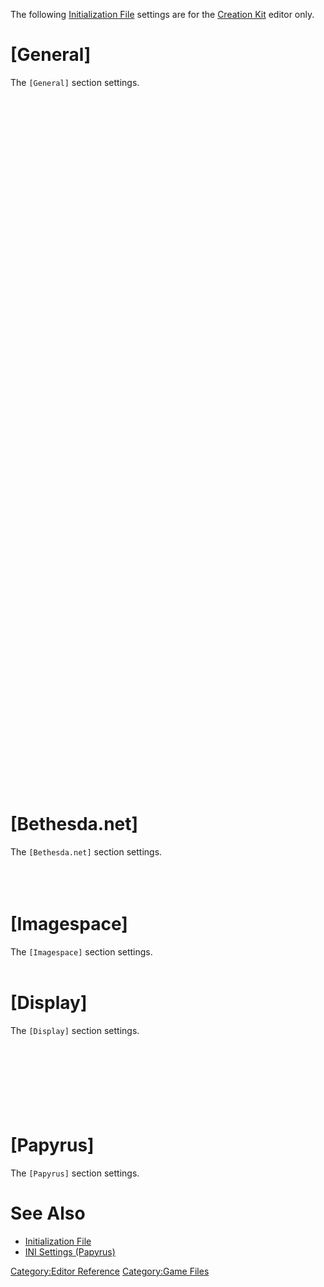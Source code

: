 The following [[Initialization File]] settings are for the [[Creation Kit]] editor only.


= [General] =
The <Code>[General]</Code> section settings.
<BR>
{{Editor:INI:General:bAllowMultipleMasterLoads}}<BR>
{{Editor:INI:General:sNetwork Path}}<BR>
{{Editor:INI:General:sNewVersionBackupPath}}<BR>
{{Editor:INI:General:sNetworkMasterPath}}<BR>
{{Editor:INI:General:bCullingBatch}}<BR>
{{Editor:INI:General:bUseMyGamesDirectory}}<BR>
{{Editor:INI:General:bUseVersionControl}}<BR>
{{Editor:INI:General:SLocalSavePath}}<BR>
{{Editor:INI:General:SLocalMasterPath}}<BR>
{{Editor:INI:General:SLocalBackupPath}}<BR>
{{Editor:INI:General:uiFaceGenMaxEGTDataSize}}<BR>
{{Editor:INI:General:uiFaceGenMaxEGMDataSize}}<BR>
{{Editor:INI:General:bUseEyeEnvMapping}}<BR>
{{Editor:INI:General:bFixFaceNormals}}<BR>
{{Editor:INI:General:bUseFaceGenHeads}}<BR>
{{Editor:INI:General:bFaceMipMaps}}<BR>
{{Editor:INI:General:bExternalLODDataFiles}}<BR>
{{Editor:INI:General:bOnlyActiveFileForRefFix}}<BR>
{{Editor:INI:General:bForceCheckOutOnRefFix}}<BR>
{{Editor:INI:General:bFixPersistenceOnRefInit}}<BR>
{{Editor:INI:General:bFixBadLocRefsOnInit}}<BR>
{{Editor:INI:General:iCheckCellRegionsOnInit}}<BR>
{{Editor:INI:General:bCheckDoorCollisionOnInit}}<BR>
{{Editor:INI:General:bWarnOnGameSettingLoad}}<BR>
{{Editor:INI:General:bFaceGenTexturing}}<BR>
{{Editor:INI:General:bCheckHairOnInit}}<BR>
{{Editor:INI:General:bKeepHeadOnRaceChange}}<BR>
{{Editor:INI:General:bCreateShaderPackage}}<BR>
{{Editor:INI:General:uGridDistantTreeRangeCity}}<BR>
{{Editor:INI:General:uGridDistantCountCity}}<BR>
{{Editor:INI:General:uGridDistantTreeRange}}<BR>
{{Editor:INI:General:uGridDistantCount}}<BR>
{{Editor:INI:General:uGridsToLoad}}<BR>
{{Editor:INI:General:bAnimationUseBlendFromPose}}<BR>
{{Editor:INI:General:fAnimationDefaultBlend.2000}}<BR>
{{Editor:INI:General:fAnimationMult}}<BR>
{{Editor:INI:General:iCheckOutOnBoundChange}}<BR>
{{Editor:INI:General:bFixAIPackagesOnLoad}}<BR>
{{Editor:INI:General:bKeepPluginWhenMerging}}<BR>
{{Editor:INI:General:bLoadTheUserPlugin}}<BR>
{{Editor:INI:General:bCreate Maps Enable}}<BR>
{{Editor:INI:General:bDisableDuplicateReferenceCheck}}<BR>
{{Editor:INI:General:bCheckForMultiFileForms}}<BR>
{{Editor:INI:General:bCheckForRefCellChanges}}<BR>
{{Editor:INI:General:bTintMipMaps}}<BR>
{{Editor:INI:General:uExterior Cell Buffer}}<BR>
{{Editor:INI:General:uInterior Cell Buffer}}<BR>
{{Editor:INI:General:bPreemptivelyUnloadCells}}<BR>
{{Editor:INI:General:SFaceTestSoundName}}<BR>
{{Editor:INI:General:bClearPersistenceOnVCSort}}<BR>
{{Editor:INI:General:bAllowNonGroupedVersionControl}}<BR>
{{Editor:INI:General:iFullSaveCellThreshhold}}<BR>
{{Editor:INI:General:iNPCCheckOutCount}}<BR>
{{Editor:INI:General:iLandCheckOutCount}}<BR>
{{Editor:INI:General:fPathGridAutoConnectRadius}}<BR>
{{Editor:INI:General:SFile Path}}<BR>
{{Editor:INI:General:bLight Radius}}<BR>
{{Editor:INI:General:bMaximize Editor}}<BR>
{{Editor:INI:General:bPreview}}<BR>
{{Editor:INI:General:bAllowUnsafeSave}}<BR>
{{Editor:INI:General:bAllowMultipleEditors}}<BR>
{{Editor:INI:General:bEditorHotLoading}}<BR>
{{Editor:INI:General:bEditorHotLoading360}}<BR>
{{Editor:INI:General:bEditorHotLoadingPS3}}<BR>
{{Editor:INI:General:bDisableComputeShaderOnCombinations}}<BR>
{{Editor:INI:General:sMaterialEditorPage}}<BR>


= [Bethesda.net] =
The <Code>[Bethesda.net]</Code> section settings.
<BR>
{{Editor:INI:Bethesda.net:bEnablePlatformSelection}}<BR>
{{Editor:INI:Bethesda.net:bEnableXB1}}<BR>
{{Editor:INI:Bethesda.net:bEnablePS4}}<BR>


= [Imagespace] =
The <Code>[Imagespace]</Code> section settings.
<BR>
{{Editor:INI:Imagespace:bMBEnable}}<BR>


= [Display] =
The <Code>[Display]</Code> section settings.
<BR>
{{Editor:INI:Display:bDeferredCommands}}<BR>
{{Editor:INI:Display:bDynamicObjectQueryManager}}<BR>
{{Editor:INI:Display:bMultiThreadedAccumulation}}<BR>
{{Editor:INI:Display:bMultiThreadedRenderingUNP}}<BR>
{{Editor:INI:Display:iTexMipMapMinimum}}<BR>
{{Editor:INI:Display:fDecalLifetime}}<BR>
{{Editor:INI:Display:bUsePreCulledObjects}}<BR>


= [Papyrus] =
The <Code>[Papyrus]</Code> section settings.
<BR>
{{Editor:INI:Papyrus:sScriptSourceFolder}}
{{Editor:INI:Papyrus:sAdditionalImports}}
{{Editor:INI:Papyrus:sScriptTempFolder}}
{{Editor:INI:Papyrus:sScriptCompiledFolder}}
{{Editor:INI:Papyrus:sCompilerFolder}}
{{Editor:INI:Papyrus:sAutoFillNamespaceDefault}}


= See Also =
* [[Initialization File]]
* [[INI Settings (Papyrus)]]


[[Category:Editor Reference]]
[[Category:Game Files]]